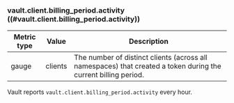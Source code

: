 ### vault.client.billing_period.activity ((#vault.client.billing_period.activity)) <EnterpriseAlert inline="true" />

Metric type | Value   | Description
----------- | ------- | -----------
gauge       | clients | The number of distinct clients (across all namespaces) that created a token during the current billing period.

Vault reports `vault.client.billing_period.activity` every hour.
